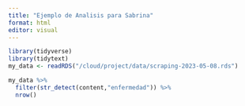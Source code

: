 ```yaml
---
title: "Ejemplo de Analisis para Sabrina"
format: html
editor: visual
---
```


```r
library(tidyverse)
library(tidytext)
my_data <- readRDS("/cloud/project/data/scraping-2023-05-08.rds")

my_data %>% 
  filter(str_detect(content,"enfermedad")) %>% 
  nrow()

```

